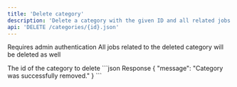 ```yaml
---
title: 'Delete category'
description: 'Delete a category with the given ID and all related jobs'
api: 'DELETE /categories/{id}.json'
---
```


<Note>Requires admin authentication</Note>
<Warning>All jobs related to the deleted category will be deleted as well</Warning>

<ParamField path="id" type="integer" required>
  The id of the category to delete
</ParamField>

<ResponseExample>
```json Response
  {
    "message": "Category was successfully removed."
  }
```
</ResponseExample>
